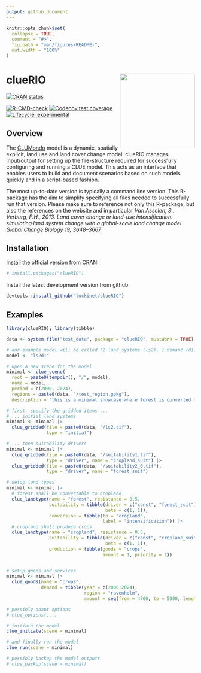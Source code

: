 ```yaml
---
output: github_document
---
```


<!-- README.md is generated from README.Rmd. Please edit that file -->

```r
knitr::opts_chunk$set(
  collapse = TRUE,
  comment = "#>",
  fig.path = "man/figures/README-",
  out.width = "100%"
)
```

# clueRIO <a href='https://github.com/luckinet/cluerio/'><img src='man/figures/logo.svg' align="right" height="200" /></a>

<!-- badges: start -->
[![CRAN status](https://www.r-pkg.org/badges/version/cluerio)](https://CRAN.R-project.org/package=cluerio)

[![R-CMD-check](https://github.com/luckinet/cluerio/actions/workflows/R-CMD-check.yaml/badge.svg)](https://github.com/luckinet/cluerio/actions/workflows/R-CMD-check.yaml)
[![Codecov test coverage](https://codecov.io/gh/luckinet/cluerio/branch/main/graph/badge.svg)](https://app.codecov.io/gh/luckinet/cluerio?branch=main)
[![Lifecycle: experimental](https://img.shields.io/badge/lifecycle-experimental-orange.svg)](https://lifecycle.r-lib.org/articles/stages.html#experimental)
<!-- badges: end -->

## Overview

The [CLUMondo](https://www.environmentalgeography.nl/site/data-models/models/clumondo-model/) model is a dynamic, spatially explicit, land use and land cover change model. clueRIO manages input/output for setting up the file-structure required for successfully configuring and running a CLUE model. This acts as an interface that enables users to build and document scenarios based on such models quickly and in a script-based fashion.

The most up-to-date version is typically a command line version. This R-package has the aim to simplify specifying all files needed to successfully run that version. Please make sure to reference not only this R-package, but also the references on the website and in particular *Van Asselen, S., Verburg, P.H., 2013. Land cover change or land-use intensification: simulating land system change with a global-scale land change model. Global Change Biology 19, 3648–3667*.

## Installation

Install the official version from CRAN:

```r
# install.packages("clueRIO")
```

Install the latest development version from github:

```r
devtools::install_github("luckinet/clueRIO")
```


## Examples

```r
library(clueRIO); library(tibble)

data <- system.file("test_data", package = "clueRIO", mustWork = TRUE)

# our example model will be called '2 land systems (ls2), 1 demand (d1)'.
model <- "ls2d1"

# open a new scene for the model
minimal <- clue_scene(
  root = paste0(tempdir(), "/", model), 
  name = model, 
  period = c(2000, 2024),
  regions = paste0(data, "/test_region.gpkg"),
  description = "this is a minimal showcase where forest is converted to cropland to produce crops.")

# first, specify the gridded items ...
# ... initial land systems
minimal <- minimal |> 
  clue_gridded(file = paste0(data, "/ls2.tif"),
               type = "initial")

# ... then suitability drivers
minimal <- minimal |> 
  clue_gridded(file = paste0(data, "/suitability1.tif"), 
               type = "driver", name = "cropland_suit") |> 
  clue_gridded(file = paste0(data, "/suitability2_0.tif"),
               type = "driver", name = "forest_suit")

# setup land types
minimal <- minimal |> 
  # forest shall be convertable to cropland
  clue_landtype(name = "forest", resistance = 0.5,
                suitability = tibble(driver = c("const", "forest_suit"),
                                     beta = c(1, 1)),
                conversion = tibble(to = "cropland", 
                                    label = "intensification")) |> 
  # cropland shall produce crops
  clue_landtype(name = "cropland", resistance = 0.5,
                suitability = tibble(driver = c("const", "cropland_suit"),
                                     beta = c(1, 1)),
                production = tibble(goods = "crops", 
                                    amount = 1, priority = 1))


# setup goods and services
minimal <- minimal |> 
  clue_goods(name = "crops", 
             demand = tibble(year = c(2000:2024), 
                             region = "ravenholm", 
                             amount = seq(from = 4760, to = 5000, length.out = 25)))

# possibly adapt options
# clue_options(...)

# initiate the model
clue_initiate(scene = minimal)

# and finally run the model
clue_run(scene = minimal)

# possibly backup the model outputs
# clue_backup(scene = minimal)
```


